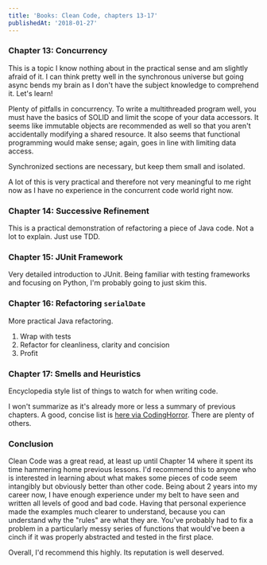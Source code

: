 ```yaml
---
title: 'Books: Clean Code, chapters 13-17'
publishedAt: '2018-01-27'
---
```


### Chapter 13: Concurrency

This is a topic I know nothing about in the practical sense and am slightly afraid of it. I can think pretty well in the synchronous universe but going async bends my brain as I don't have the subject knowledge to comprehend it. Let's learn!

Plenty of pitfalls in concurrency. To write a multithreaded program well, you must have the basics of SOLID and limit the scope of your data accessors. It seems like immutable objects are recommended as well so that you aren't accidentally modifying a shared resource. It also seems that functional programming would make sense; again, goes in line with limiting data access.

Synchronized sections are necessary, but keep them small and isolated.

A lot of this is very practical and therefore not very meaningful to me right now as I have no experience in the concurrent code world right now.

### Chapter 14: Successive Refinement

This is a practical demonstration of refactoring a piece of Java code. Not a lot to explain. Just use TDD.

### Chapter 15: JUnit Framework

Very detailed introduction to JUnit. Being familiar with testing frameworks and focusing on Python, I'm probably going to just skim this.

### Chapter 16: Refactoring `serialDate`

More practical Java refactoring.

1. Wrap with tests
2. Refactor for cleanliness, clarity and concision
3. Profit

### Chapter 17: Smells and Heuristics

Encyclopedia style list of things to watch for when writing code.

I won't summarize as it's already more or less a summary of previous chapters. A good, concise list is [here via CodingHorror](https://blog.codinghorror.com/code-smells/). There are plenty of others.

### Conclusion

Clean Code was a great read, at least up until Chapter 14 where it spent its time hammering home previous lessons. I'd recommend this to anyone who is interested in learning about what makes some pieces of code seem intangibly but obviously better than other code. Being about 2 years into my career now, I have enough experience under my belt to have seen and written all levels of good and bad code. Having that personal experience made the examples much clearer to understand, because you can understand why the "rules" are what they are. You've probably had to fix a problem in a particularly messy series of functions that would've been a cinch if it was properly abstracted and tested in the first place.

Overall, I'd recommend this highly. Its reputation is well deserved.
